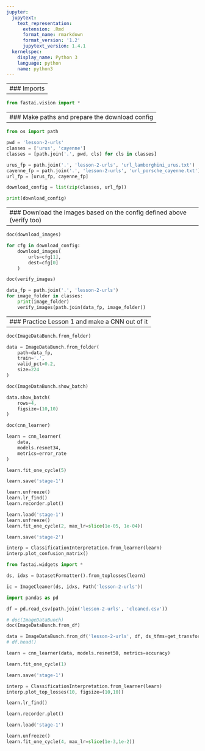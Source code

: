 ```yaml
---
jupyter:
  jupytext:
    text_representation:
      extension: .Rmd
      format_name: rmarkdown
      format_version: '1.2'
      jupytext_version: 1.4.1
  kernelspec:
    display_name: Python 3
    language: python
    name: python3
---
```


---
### Imports
---

```python
from fastai.vision import *
```

---
### Make paths and prepare the download config
---

```python
from os import path

pwd = 'lesson-2-urls'
classes = ['urus', 'cayenne']
classes = [path.join('.', pwd, cls) for cls in classes]

urus_fp = path.join('.', 'lesson-2-urls', 'url_lamborghini_urus.txt')
cayenne_fp = path.join('.', 'lesson-2-urls', 'url_porsche_cayenne.txt')
url_fp = [urus_fp, cayenne_fp]

download_config = list(zip(classes, url_fp))

print(download_config)
```

---
### Download the images based on the config defined above (verify too)
---

```python
doc(download_images)
```

```python
for cfg in download_config:
    download_images(
        urls=cfg[1],
        dest=cfg[0]
    )
```

```python
doc(verify_images)
```

```python
data_fp = path.join('.', 'lesson-2-urls')
for image_folder in classes:
    print(image_folder)
    verify_images(path.join(data_fp, image_folder))
```

---
### Practice Lesson 1 and make a CNN out of it
---

```python
doc(ImageDataBunch.from_folder)
```

```python
data = ImageDataBunch.from_folder(
    path=data_fp,
    train='.',
    valid_pct=0.2,
    size=224
)
```

```python
doc(ImageDataBunch.show_batch)
```

```python
data.show_batch(
    rows=4,
    figsize=(10,10)
)
```

```python
doc(cnn_learner)
```

```python
learn = cnn_learner(
    data,
    models.resnet34,
    metrics=error_rate
)
```

```python
learn.fit_one_cycle(5)
```

```python
learn.save('stage-1')
```

```python
learn.unfreeze()
learn.lr_find()
learn.recorder.plot()
```

```python
learn.load('stage-1')
learn.unfreeze()
learn.fit_one_cycle(2, max_lr=slice(1e-05, 1e-04))
```

```python
learn.save('stage-2')
```

```python
interp = ClassificationInterpretation.from_learner(learn)
interp.plot_confusion_matrix()
```

```python
from fastai.widgets import *

ds, idxs = DatasetFormatter().from_toplosses(learn)
```

```python
ic = ImageCleaner(ds, idxs, Path('lesson-2-urls'))
```

```python
import pandas as pd

df = pd.read_csv(path.join('lesson-2-urls', 'cleaned.csv'))
```

```python
# doc(ImageDataBunch)
doc(ImageDataBunch.from_df)
```

```python
data = ImageDataBunch.from_df('lesson-2-urls', df, ds_tfms=get_transforms(), size=224, valid_pct=0.2, bs=64)
# df.head()
```

```python
learn = cnn_learner(data, models.resnet50, metrics=accuracy)
```

```python
learn.fit_one_cycle(1)
```

```python
learn.save('stage-1')
```

```python
interp = ClassificationInterpretation.from_learner(learn)
interp.plot_top_losses(10, figsize=(10,10))
```

```python
learn.lr_find()
```

```python
learn.recorder.plot()
```

```python
learn.load('stage-1')
```

```python
learn.unfreeze()
learn.fit_one_cycle(4, max_lr=slice(1e-3,1e-2))
```

```python

```
